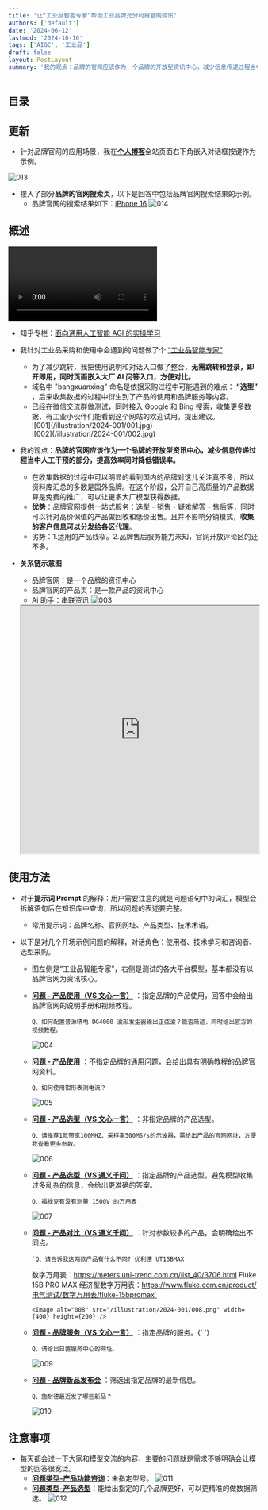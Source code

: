 ```yaml
---
title: '让“工业品智能专家”帮助工业品牌充分利用官网资讯'
authors: ['default']
date: '2024-06-12'
lastmod: '2024-10-16'
tags: ['AIGC', '工业品']
draft: false
layout: PostLayout
summary: '我的观点：品牌的官网应该作为一个品牌的开放型资讯中心，减少信息传递过程当中人工干预的部分，提高效率同时降低错误率。'
---
```


## 目录

<TOCInline toc={props.toc} exclude="Introduction" />

## 更新

- 针对品牌官网的应用场景，我在[**个人博客**](https://www.chuckblog.com/)全站页面右下角嵌入对话框按键作为示例。

<Image alt="013" src="/illustration/2024-001/013.jpg" width={400} height={200} />

- 接入了部分**品牌的官网搜索页**，以下是回答中包括品牌官网搜索结果的示例。
  - 品牌官网的搜索结果如下：[iPhone 16](http://www.apple.com.cn/cn/search/iPhone%2016)
    <Image alt="014" src="/illustration/2024-001/014.png" width={800} height={200} />

## 概述

<video
  controls
  alt="Video_20240902"
  src="/illustration/2024-001/Video_20240902.mp4"
  width={800}
  height={400}
/>

- 知乎专栏：​[面向通用人工智能 AGI 的实操学习](https://www.zhihu.com/column/c_1766872813313765376)

- 我针对工业品采购和使用中会遇到的问题做了个 [“工业品智能专家”](https://www.bangxuanxing.com)

  - 为了减少跳转，我把使用说明和对话入口做了整合，**无需跳转和登录，即开即用，同时页面嵌入大厂 AI 问答入口，方便对比。**
  - 域名中 "bangxuanxing" 命名是依据采购过程中可能遇到的难点： **“选型”** ，后来收集数据的过程中衍生到了产品的使用和品牌服务等内容。
  - 已经在微信交流群做测试，同时接入 Google 和 Bing 搜索，收集更多数据，有工业小伙伴们能看到这个网站的欢迎试用，提出建议。
    <div className="-mx-2 flex flex-wrap overflow-hidden xl:-mx-2">
      <div className="my-1 w-full overflow-hidden px-2 xl:my-1 xl:w-1/2 xl:px-2">
        ![001](/illustration/2024-001/001.jpg)
      </div>
      <div className="my-1 w-full overflow-hidden px-2 xl:my-1 xl:w-1/2 xl:px-2">
        ![002](/illustration/2024-001/002.jpg)
      </div>
    </div>

- 我的观点：**品牌的官网应该作为一个品牌的开放型资讯中心，减少信息传递过程当中人工干预的部分，提高效率同时降低错误率。**
  - 在收集数据的过程中可以明显的看到国内的品牌对这儿关注真不多，所以资料库汇总的多数是国外品牌。在这个阶段，公开自己高质量的产品数据算是免费的推广，可以让更多大厂模型获得数据。
  - <u>**优势**</u>：品牌官网提供一站式服务：选型 - 销售 - 疑难解答 -
    售后等，同时可以针对高价保值的产品做回收和低价出售。且并不影响分销模式，**收集的客户信息可以分发给各区代理**。
  - 劣势：1.适用的产品线窄。2.品牌售后服务能力未知，官网开放评论区的还不多。
- **关系链示意图**

  - 品牌官网：是一个品牌的资讯中心
  - 品牌官网的产品页：是一款产品的资讯中心
  - Ai 助手：串联资讯
    <Image alt="003" src="/illustration/2024-001/003.png" width={800} height={400} />

  <iframe
    title="agent"
    src="https://udify.app/chat/FldqA85Ns4qIvqrL/"
    height="500px"
    width="100%"
    className="iframe"
  ></iframe>

## 使用方法

- 对于**提示词 Prompt** 的解释：用户需要注意的就是问题语句中的词汇，模型会拆解语句后在知识库中查询，所以问题的表述要完整。

  - 常用提示词：品牌名称、官网网址、产品类型、技术术语。

- 以下是对几个开场示例问题的解释，对话角色：使用者、技术学习和咨询者、选型采购。

  - 图左侧是“工业品智能专家”，右侧是测试的各大平台模型，基本都没有以品牌官网为资讯核心。
  - <u>**问题 - 产品使用（VS 文心一言）**</u> ：指定品牌的产品使用，回答中会给出品牌官网的说明手册和视频教程。

    `Q、如何配置普源精电 DG4000 波形发生器输出正弦波？能否简述，同时给出官方的视频教程。`

    <Image alt="004" src="/illustration/2024-001/004.png" width={400} height={200} />

  - <u>**问题 - 产品使用**</u> ：不指定品牌的通用问题，会给出具有明确教程的品牌官网资料。

    `Q、如何使用钳形表测电流？`

    <Image alt="005" src="/illustration/2024-001/005.png" width={400} height={200} />

  - <u>**问题 - 产品选型（VS 文心一言）**</u> ：非指定品牌的产品选型。

    `Q、请推荐1款带宽100MHZ、采样率500MS/s的示波器，需给出产品的官网网址，方便我查看更多参数。`

    <Image alt="006" src="/illustration/2024-001/006.png" width={400} height={200} />

  - <u>**问题 - 产品选型（VS 通义千问）**</u> ：指定品牌的产品选型，避免模型收集过多乱杂的信息，会给出更准确的答案。

    `Q、福禄克有没有测量 1500V 的万用表`

    <Image alt="007" src="/illustration/2024-001/007.png" width={400} height={200} />

  - <u>**问题 - 产品对比（VS 通义千问）**</u> ：针对参数较多的产品，会明确给出不同点。

        `Q、请告诉我这两款产品有什么不同? 优利德 UT15BMAX

    数字万用表：https://meters.uni-trend.com.cn/list_40/3706.html Fluke 15B PRO MAX
    经济型数字万用表：https://www.fluke.com.cn/product/电气测试/数字万用表/fluke-15bpromax`

        <Image alt="008" src="/illustration/2024-001/008.png" width={400} height={200} />

  - <u>**问题 - 品牌服务（VS 文心一言）**</u> ：指定品牌的服务。{' '}

    `Q、请给出日置服务中心的网址。`

    <Image alt="009" src="/illustration/2024-001/009.png" width={400} height={200} />

  - **<u>问题 - 品牌新品发布会</u>** ：筛选出指定品牌的最新信息。

    `Q、施耐德最近发了哪些新品？`

    <Image alt="010" src="/illustration/2024-001/010.jpg" width={400} height={200} />

## 注意事项

- 每天都会过一下大家和模型交流的内容，主要的问题就是需求不够明确会让模型的回答很宽泛。
  - **<u>问题类型-产品功能咨询</u>**：未指定型号。
    <Image alt="011" src="/illustration/2024-001/011.jpg" width={400} height={200} />
  - **<u>问题类型-产品选型</u>**：能给出指定的几个品牌更好，可以更精准的做数据筛选。
    <Image alt="012" src="/illustration/2024-001/012.jpg" width={400} height={200} />
